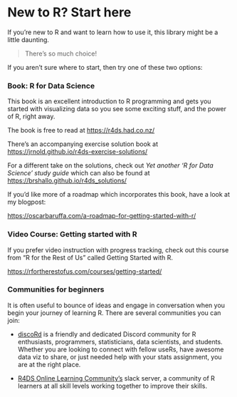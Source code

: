 # New to R? Start here

If you're new to R and want to learn how to use it, this library might be a little daunting.

> There's so much choice!

If you aren't sure where to start, then try one of these two options:

### Book: R for Data Science

This book is an excellent introduction to R programming and gets you started with visualizing data so you see some exciting stuff, and the power of R, right away.

The book is free to read at <https://r4ds.had.co.nz/>

There's an accompanying exercise solution book at <https://jrnold.github.io/r4ds-exercise-solutions/>

For a different take on the solutions, check out *Yet another 'R for Data Science' study guide* which can also be found at <https://brshallo.github.io/r4ds_solutions/>

If you'd like more of a roadmap which incorporates this book, have a look at my blogpost:

<https://oscarbaruffa.com/a-roadmap-for-getting-started-with-r/>

### Video Course: Getting started with R

If you prefer video instruction with progress tracking, check out this course from "R for the Rest of Us" called Getting Started with R.

<https://rfortherestofus.com/courses/getting-started/>

### Communities for beginners

It is often useful to bounce of ideas and engage in conversation when you begin your journey of learning R. There are several communities you can join:

-   [discoRd](https://discord.gg/FQp6ZNd) is a friendly and dedicated Discord community for R enthusiasts, programmers, statisticians, data scientists, and students. Whether you are looking to connect with fellow useRs, have awesome data viz to share, or just needed help with your stats assignment, you are at the right place.

-   [R4DS Online Learning Community's](https://rfordatascience.slack.com/) slack server, a community of R learners at all skill levels working together to improve their skills.
